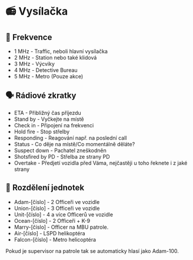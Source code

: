 
# 📻 Vysílačka

## 🔢 Frekvence

- 1 MHz - Traffic, neboli hlavní vysílačka
- 2 MHz - Station nebo také klidová
- 3 MHz - Výcviky
- 4 MHz - Detective Bureau
- 5 MHz - Metro (Pouze akce)

## 🗣️ Rádiové zkratky

- ETA - Přibližný čas příjezdu
- Stand by - Vyčkejte na místě
- Check in - Připojení na frekvenci
- Hold fire - Stop střelby
- Responding - Reagování např. na poslední call
- Status - Co děje na místě/Co momentálně děláte?
- Suspect down - Pachatel zneškodněn
- Shotsfired by PD - Střelba ze strany PD
- Overtake - Předjetí vozidla před Váma, nejčastěji u toho řeknete i z jaké strany

## 🚓 Rozdělení jednotek

- Adam-[číslo] - 2 Officeři ve vozidle
- Union-[číslo] - 3 Officeři ve vozidle
- Unit-[číslo] - 4 a více Officerů ve vozidle
- Ocean-[číslo] - 2 Officeři + K-9
- Marry-[číslo] - Officer na MBU patrole.
- Air-[číslo] - LSPD helikoptéra
- Falcon-[číslo] - Metro helicoptéra

<Callout type="info" emoji="ℹ️">
Pokud je supervisor na patrole tak se automaticky hlasí jako Adam-100.
</Callout>
